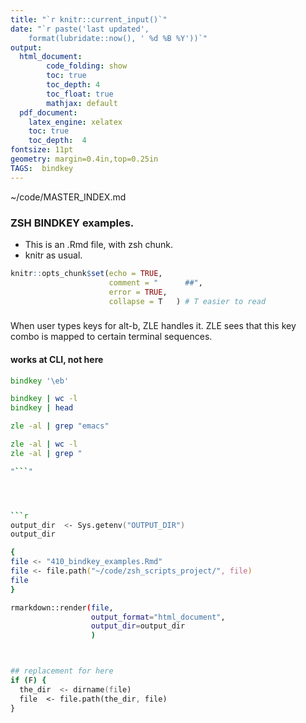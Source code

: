 ```yaml
---
title: "`r knitr::current_input()`"
date: "`r paste('last updated', 
    format(lubridate::now(), ' %d %B %Y'))`"
output:   
  html_document:  
        code_folding: show
        toc: true 
        toc_depth: 4
        toc_float: true
        mathjax: default
  pdf_document:   
    latex_engine: xelatex  
    toc: true
    toc_depth:  4   
fontsize: 11pt   
geometry: margin=0.4in,top=0.25in   
TAGS:  bindkey
---
```

~/code/MASTER_INDEX.md


###  ZSH BINDKEY examples.
  *  This is an .Rmd file, with zsh chunk.
  *  knitr as usual.


```r
knitr::opts_chunk$set(echo = TRUE,
                      comment = "      ##",
                      error = TRUE,
                      collapse = T   ) # T easier to read
```

### 
When user types keys for alt-b, ZLE handles it. ZLE  sees that this key combo
is mapped to certain terminal sequences.


#### works at CLI, not here
```zsh
bindkey '\eb'
```



```zsh
bindkey | wc -l
bindkey | head
```


```zsh
zle -al | grep "emacs"
```
```zsh

zle -al | wc -l
zle -al | grep "

"```"




```r
output_dir  <- Sys.getenv("OUTPUT_DIR")
output_dir

{
file <- "410_bindkey_examples.Rmd"
file <- file.path("~/code/zsh_scripts_project/", file)
file
}

rmarkdown::render(file,
                  output_format="html_document",
                  output_dir=output_dir
                  )



## replacement for here
if (F) {
  the_dir  <- dirname(file)
  file  <- file.path(the_dir, file)
}


```
